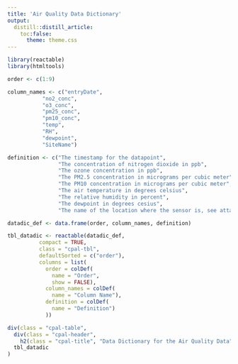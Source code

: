 ---
title: 'Air Quality Data Dictionary'
output:
  distill::distill_article:
    toc:false:
      theme: theme.css
---


```{r, MRT Defitions, echo = FALSE, message=FALSE, warning=FALSE, fig.width=12,fig.height=8, layout="l-body-outset"}
library(reactable)
library(htmltools)

order <- c(1:9)

column_names <- c("entryDate", 
           "no2_conc", 
           "o3_conc", 
           "pm25_conc",
           "pm10_conc",
           "temp",
           "RH",
           "dewpoint",
           "SiteName") 

definition <- c("The timestamp for the datapoint", 
                "The concentration of nitrogen dioxide in ppb",
                "The ozone concentration in ppb",
                "The PM2.5 concentration in micrograms per cubic meter",
                "The PM10 concentration in micrograms per cubic meter",
                "The air temperature in degrees celsius",
                "The relative humidity in percent",
                "The dewpoint in degrees cesius",
                "The name of the location where the sensor is, see attached map for details")

datadic_def <- data.frame(order, column_names, definition)

tbl_datadic <- reactable(datadic_def,
          compact = TRUE,
          class = "cpal-tbl",
          defaultSorted = c("order"),
          columns = list(
            order = colDef(
              name = "Order",
              show = FALSE),
            column_names = colDef(
              name = "Column Name"),
            definition = colDef(
              name = "Definition")
            ))

div(class = "cpal-table",
  div(class = "cpal-header",
    h2(class = "cpal-title", "Data Dictionary for the Air Quality Data")),
  tbl_datadic
)
```
